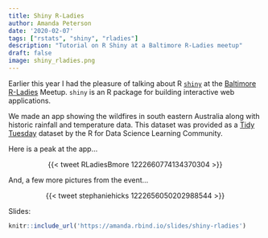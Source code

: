 ```yaml
---
title: Shiny R-Ladies
author: Amanda Peterson
date: '2020-02-07'
tags: ["rstats", "shiny", "rladies"]
description: "Tutorial on R Shiny at a Baltimore R-Ladies meetup"
draft: false
image: shiny_rladies.png
---
```


Earlier this year I had the pleasure of talking about R [`shiny`](https://CRAN.R-project.org/package=shiny){target="_blank"} at the [Baltimore R-Ladies](https://rladies-baltimore.github.io/){target="_blank"} Meetup. `shiny` is an R package for building interactive web applications.

We made an app showing the wildfires in south eastern Australia along with historic rainfall and temperature data. This dataset was provided as a [Tidy Tuesday](https://github.com/rfordatascience/tidytuesday/blob/master/data/2020/2020-01-07/readme.md) dataset by the R for Data Science Learning Community.

Here is a peak at the app...

<center>

{{< tweet RLadiesBmore 1222660774134370304 >}}

</center>

And, a few more pictures from the event...

<center>

{{< tweet stephaniehicks 1222656050202988544 >}}

</center>

Slides:


```r
knitr::include_url('https://amanda.rbind.io/slides/shiny-rladies')
```

